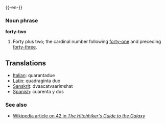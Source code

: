 {{-en-}}
===Noun phrase===
'''forty-two'''

#Forty plus two; the cardinal number following [[forty-one]] and preceding [[forty-three]].

==Translations==
*[[Italian]]: quarantadue
*[[Latin]]: quadraginta duo
*[[Sanskrit]]: dvaacatvaari''m''shat
*[[Spanish]]: cuarenta y dos


===See also===
*[[w:The Answer to Life, the Universe, and Everything|Wikipedia article on 42 in ''The Hitchhiker's Guide to the Galaxy'']]